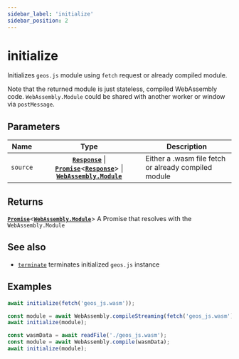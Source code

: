 ```yaml
---
sidebar_label: 'initialize'
sidebar_position: 2
---
```


# initialize

Initializes `geos.js` module using `fetch` request or already compiled module.

Note that the returned module is just stateless, compiled WebAssembly code.
`WebAssembly.Module` could be shared with another worker or window via `postMessage`.

## Parameters

| Name | Type | Description |
| --- | :-: | --- |
| `source` | [**`Response`**](https://developer.mozilla.org/en-US/docs/Web/API/Response) \| [**`Promise`**](https://developer.mozilla.org/en-US/docs/Web/JavaScript/Reference/Global_Objects/Promise)\<[**`Response`**](https://developer.mozilla.org/en-US/docs/Web/API/Response)\> \| [**`WebAssembly.Module`**](https://developer.mozilla.org/en-US/docs/WebAssembly/Reference/JavaScript_interface/Module) | Either a .wasm file fetch or already compiled module |

## Returns

[**`Promise`**](https://developer.mozilla.org/en-US/docs/Web/JavaScript/Reference/Global_Objects/Promise)\<[**`WebAssembly.Module`**](https://developer.mozilla.org/en-US/docs/WebAssembly/Reference/JavaScript_interface/Module)\> A Promise that resolves with the `WebAssembly.Module`

## See also

- [`terminate`](terminate.mdx) terminates initialized `geos.js` instance

## Examples

```js title="browser; directly from fetch request"
await initialize(fetch('geos_js.wasm'));
```

```js title="browser; from compiled module"
const module = await WebAssembly.compileStreaming(fetch('geos_js.wasm'));
await initialize(module);
```

```js title="node; from a local file"
const wasmData = await readFile('./geos_js.wasm');
const module = await WebAssembly.compile(wasmData);
await initialize(module);
```
